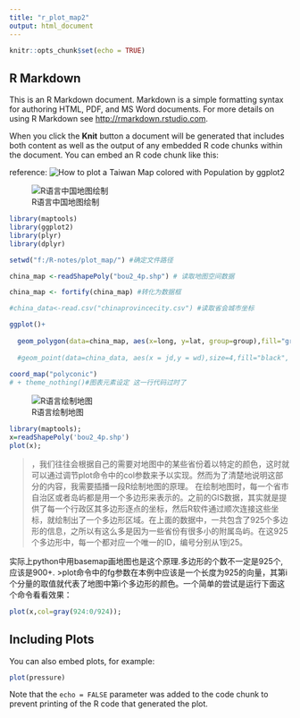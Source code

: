 ```yaml
---
title: "r_plot_map2"
output: html_document
---
```


```r
knitr::opts_chunk$set(echo = TRUE)
```

## R Markdown

This is an R Markdown document. Markdown is a simple formatting syntax for authoring HTML, PDF, and MS Word documents. For more details on using R Markdown see <http://rmarkdown.rstudio.com>.

When you click the **Knit** button a document will be generated that includes both content as well as the output of any embedded R code chunks within the document. You can embed an R code chunk like this:

reference:
![How to plot a Taiwan Map colored with Population by ggplot2](http://www.rpubs.com/OzuShi/348822 )


![R语言中国地图绘制](https://zhuanlan.zhihu.com/p/26708368)
```r
library(maptools)
library(ggplot2)
library(plyr)
library(dplyr)

setwd("f:/R-notes/plot_map/") #确定文件路径

china_map <-readShapePoly("bou2_4p.shp") # 读取地图空间数据

china_map <- fortify(china_map) #转化为数据框

#china_data<-read.csv("chinaprovincecity.csv") #读取省会城市坐标

ggplot()+
  
  geom_polygon(data=china_map, aes(x=long, y=lat, group=group),fill="grey95", colour="grey60",size=0.25)+ #中国地图
  
  #geom_point(data=china_data, aes(x = jd,y = wd),size=4,fill="black", alpha=1,shape=21, colour="white")+ #散点图
  
coord_map("polyconic") 
# + theme_nothing()#图表元素设定 这一行代码过时了
```

![R语言绘制地图](https://segmentfault.com/a/1190000002890587)
```r
library(maptools);
x=readShapePoly('bou2_4p.shp')
plot(x);
```
>，我们往往会根据自己的需要对地图中的某些省份着以特定的颜色，这时就可以通过调节plot命令中的col参数来予以实现。然而为了清楚地说明这部分的内容，我需要插播一段R绘制地图的原理。
在绘制地图时，每一个省市自治区或者岛屿都是用一个多边形来表示的。之前的GIS数据，其实就是提供了每一个行政区其多边形逐点的坐标，然后R软件通过顺次连接这些坐标，就绘制出了一个多边形区域。在上面的数据中，一共包含了925个多边形的信息，之所以有这么多是因为一些省份有很多小的附属岛屿。在这925个多边形中，每一个都对应一个唯一的ID，编号分别从1到25。

实际上python中用basemap画地图也是这个原理.多边形的个数不一定是925个,应该是900+.
>plot命令中的fg参数在本例中应该是一个长度为925的向量，其第i个分量的取值就代表了地图中第i个多边形的颜色。一个简单的尝试是运行下面这个命令看看效果：


```r
plot(x,col=gray(924:0/924));
```


## Including Plots

You can also embed plots, for example:

```r
plot(pressure)
```

Note that the `echo = FALSE` parameter was added to the code chunk to prevent printing of the R code that generated the plot.
